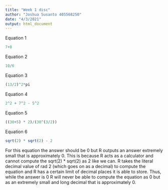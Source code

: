 ```yaml
---
title: "Week 1 disc"
author: "Joshua Susanto 405568250"
date: "4/3/2021"
output: html_document
---
```

Equation 1
```r
7+8
```

Equation 2
```r
10/6
```

Equation 3
```r
(13/2)^2*pi
```

Equation 4
```r
2^2 + 7^2 - 5^2
```

Equation 5
```r
((30+5) * 2)/(30^(3/2))
```

Equation 6
```r
sqrt(2) * sqrt(2) - 2
```

For this equation the answer should be 0 but R outputs an answer extremely small 
that is approximately 0. This is because R acts as a calculator and cannot 
compute the sqrt(2) * sqrt(2) as 2 like we can. R takes the literal decimal 
value of rad 2 (which goes on as a decimal) to compute the equation and R 
has a certain limit of decimal places it is able to store. Thus, while the 
answer is 0 R will never be able to compute the equation as 0 but as an 
extremely small and long decimal that is approximately 0.
